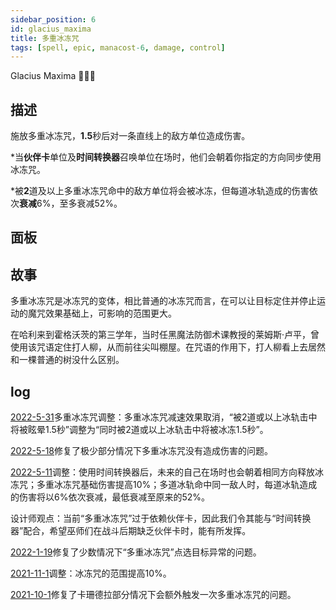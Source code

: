 ```yaml
---
sidebar_position: 6
id: glacius_maxima
title: 多重冰冻咒
tags: [spell, epic, manacost-6, damage, control]
---
```


Glacius Maxima 🧊🥶🧊

<!--truncate-->



<CardBasics cardKey={id}/>


## 描述

施放多重冰冻咒，**1.5**秒后对一条直线上的敌方单位造成伤害。

*当**伙伴卡**单位及**时间转换器**召唤单位在场时，他们会朝着你指定的方向同步使用冰冻咒。

*被**2**道及以上多重冰冻咒命中的敌方单位将会被冰冻，但每道冰轨造成的伤害依次**衰减**6%，至多衰减52%。

## 面板


<LevelComponent/>


<CardDynamicTable cardKey={id}/>


<CardComplexTable cardKey={id}/>


## 故事

多重冰冻咒是冰冻咒的变体，相比普通的冰冻咒而言，在可以让目标定住并停止运动的魔咒效果基础上，可影响的范围更大。

在哈利来到霍格沃茨的第三学年，当时任黑魔法防御术课教授的莱姆斯·卢平，曾使用该咒语定住打人柳，从而前往尖叫棚屋。在咒语的作用下，打人柳看上去居然和一棵普通的树没什么区别。


## log

[2022-5-31](/blog/230601-update-annc#adjustment)多重冰冻咒调整：多重冰冻咒减速效果取消，“被2道或以上冰轨击中将被眩晕1.5秒”调整为“同时被2道或以上冰轨击中将被冰冻1.5秒”。

[2022-5-18](/blog/220518-update-annc#fix)修复了极少部分情况下多重冰冻咒没有造成伤害的问题。

[2022-5-11](/blog/220511-update-annc#adjustment)调整：使用时间转换器后，未来的自己在场时也会朝着相同方向释放冰冻咒；多重冰冻咒基础伤害提高10%；多道冰轨命中同一敌人时，每道冰轨造成的伤害将以6%依次衰减，最低衰减至原来的52%。

设计师观点：当前“多重冰冻咒”过于依赖伙伴卡，因此我们令其能与“时间转换器”配合，希望巫师们在战斗后期缺乏伙伴卡时，能有所发挥。

[2022-1-19](/blog/220119-update-annc#fix)修复了少数情况下“多重冰冻咒”点选目标异常的问题。

[2021-11-1](/blog/211101-append-annc#adjustment)调整：冰冻咒的范围提高10%。

[2021-10-1](/blog/211001-update-annc#fix)修复了卡珊德拉部分情况下会额外触发一次多重冰冻咒的问题。